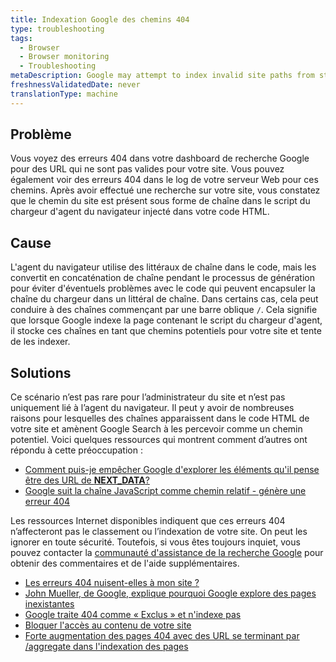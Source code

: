 ```yaml
---
title: Indexation Google des chemins 404
type: troubleshooting
tags:
  - Browser
  - Browser monitoring
  - Troubleshooting
metaDescription: Google may attempt to index invalid site paths from strings found in the agent loader.
freshnessValidatedDate: never
translationType: machine
---
```


## Problème

Vous voyez des erreurs 404 dans votre dashboard de recherche Google pour des URL qui ne sont pas valides pour votre site. Vous pouvez également voir des erreurs 404 dans le log de votre serveur Web pour ces chemins. Après avoir effectué une recherche sur votre site, vous constatez que le chemin du site est présent sous forme de chaîne dans le script du chargeur d&apos;agent du navigateur injecté dans votre code HTML.

## Cause

L&apos;agent du navigateur utilise des littéraux de chaîne dans le code, mais les convertit en concaténation de chaîne pendant le processus de génération pour éviter d&apos;éventuels problèmes avec le code qui peuvent encapsuler la chaîne du chargeur dans un littéral de chaîne. Dans certains cas, cela peut conduire à des chaînes commençant par une barre oblique `/`. Cela signifie que lorsque Google indexe la page contenant le script du chargeur d&apos;agent, il stocke ces chaînes en tant que chemins potentiels pour votre site et tente de les indexer.

## Solutions

Ce scénario n’est pas rare pour l’administrateur du site et n’est pas uniquement lié à l’agent du navigateur. Il peut y avoir de nombreuses raisons pour lesquelles des chaînes apparaissent dans le code HTML de votre site et amènent Google Search à les percevoir comme un chemin potentiel. Voici quelques ressources qui montrent comment d’autres ont répondu à cette préoccupation :

* [Comment puis-je empêcher Google d&apos;explorer les éléments qu&apos;il pense être des URL de **NEXT\_DATA**?](https://stackoverflow.com/questions/75672103/how-can-i-block-google-from-crawling-things-it-thinks-are-urls-from-next-data)
* [Google suit la chaîne JavaScript comme chemin relatif - génère une erreur 404](https://webmasters.stackexchange.com/questions/50848/google-follows-javascript-string-as-relative-path-produces-404-error)

Les ressources Internet disponibles indiquent que ces erreurs 404 n’affecteront pas le classement ou l’indexation de votre site. On peut les ignorer en toute sécurité. Toutefois, si vous êtes toujours inquiet, vous pouvez contacter la [communauté d&apos;assistance de la recherche Google](https://support.google.com/webmasters/community?hl=en) pour obtenir des commentaires et de l&apos;aide supplémentaires.

* [Les erreurs 404 nuisent-elles à mon site ?](https://developers.google.com/search/blog/2011/05/do-404s-hurt-my-site)
* [John Mueller, de Google, explique pourquoi Google explore des pages inexistantes](https://www.searchenginejournal.com/googlebot-404/239325/)
* [Google traite 404 comme « Exclus » et n&apos;indexe pas](https://support.google.com/webmasters/thread/59325769?hl=en&msgid=59357731)
* [Bloquer l&apos;accès au contenu de votre site](https://support.google.com/news/publisher-center/answer/9605477?hl=en)
* [Forte augmentation des pages 404 avec des URL se terminant par /aggregate dans l&apos;indexation des pages](https://support.google.com/webmasters/thread/212583650/large-increase-in-404-pages-with-urls-ending-in-aggregate-in-page-indexing?hl=en)